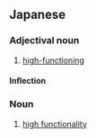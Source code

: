 ==Japanese==
{{ja-kanjitab|こう|き|のう|yomi=o}}

===Adjectival noun===
{{ja-adj|こうきのう|decl=na}}

# [[high-functioning]]

====Inflection====
{{ja-na|高機能|こうきのう|kōkinō}}

===Noun===
{{ja-noun|こうきのう}}

# [[high functionality]]